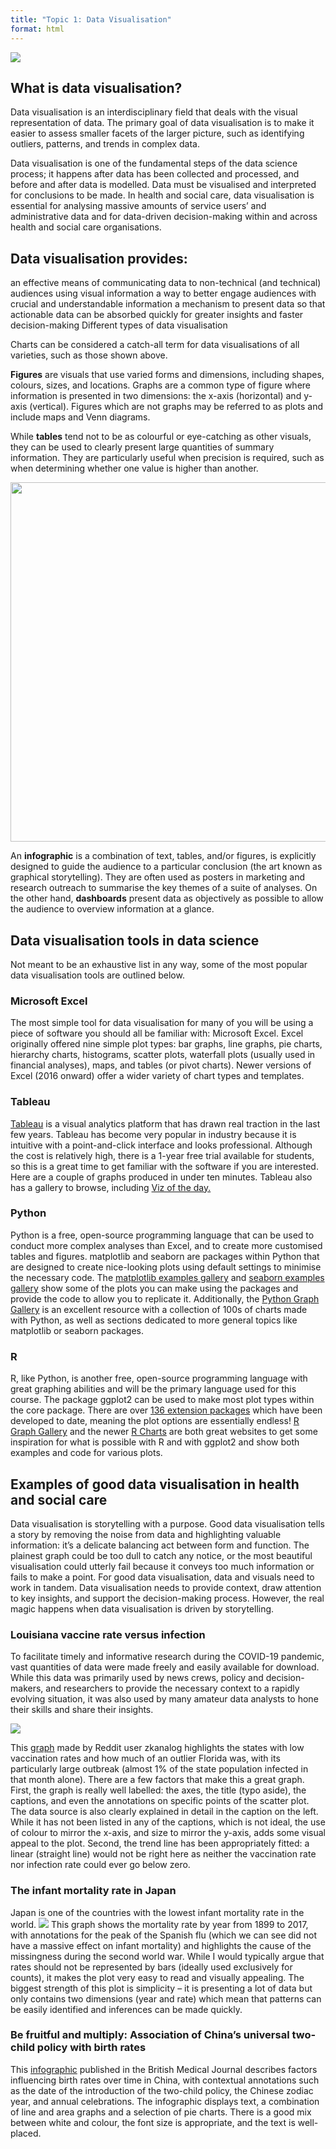 ```yaml
---
title: "Topic 1: Data Visualisation"
format: html
---
```


![](images/week3.1.Different%20types_of_data_visualisation.jpg){fig-align="center"}

## What is data visualisation?

Data visualisation is an interdisciplinary field that deals with the visual representation of data. The primary goal of data visualisation is to make it easier to assess smaller facets of the larger picture, such as identifying outliers, patterns, and trends in complex data.

Data visualisation is one of the fundamental steps of the data science process; it happens after data has been collected and processed, and before and after data is modelled. Data must be visualised and interpreted for conclusions to be made. In health and social care, data visualisation is essential for analysing massive amounts of service users' and administrative data and for data-driven decision-making within and across health and social care organisations.

## Data visualisation provides:

an effective means of communicating data to non-technical (and technical) audiences using visual information a way to better engage audiences with crucial and understandable information a mechanism to present data so that actionable data can be absorbed quickly for greater insights and faster decision-making Different types of data visualisation

Charts can be considered a catch-all term for data visualisations of all varieties, such as those shown above.

**Figures** are visuals that use varied forms and dimensions, including shapes, colours, sizes, and locations. Graphs are a common type of figure where information is presented in two dimensions: the x-axis (horizontal) and y-axis (vertical). Figures which are not graphs may be referred to as plots and include maps and Venn diagrams.

While **tables** tend not to be as colourful or eye-catching as other visuals, they can be used to clearly present large quantities of summary information. They are particularly useful when precision is required, such as when determining whether one value is higher than another.

![](images/week3.1.2.Different_types_of_data_visualisation.png){fig-align="center" width="575"}

An **infographic** is a combination of text, tables, and/or figures, is explicitly designed to guide the audience to a particular conclusion (the art known as graphical storytelling). They are often used as posters in marketing and research outreach to summarise the key themes of a suite of analyses. On the other hand, **dashboards** present data as objectively as possible to allow the audience to overview information at a glance.

## Data visualisation tools in data science

Not meant to be an exhaustive list in any way, some of the most popular data visualisation tools are outlined below.

### **Microsoft Excel**

The most simple tool for data visualisation for many of you will be using a piece of software you should all be familiar with: Microsoft Excel. Excel originally offered nine simple plot types: bar graphs, line graphs, pie charts, hierarchy charts, histograms, scatter plots, waterfall plots (usually used in financial analyses), maps, and tables (or pivot charts). Newer versions of Excel (2016 onward) offer a wider variety of chart types and templates.

### **Tableau**

[Tableau](https://www.tableau.com/) is a visual analytics platform that has drawn real traction in the last few years. Tableau has become very popular in industry because it is intuitive with a point-and-click interface and looks professional. Although the cost is relatively high, there is a 1-year free trial available for students, so this is a great time to get familiar with the software if you are interested. Here are a couple of graphs produced in under ten minutes. Tableau also has a gallery to browse, including [Viz of the day.](https://public.tableau.com/en-us/gallery/?tab=viz-of-the-day&%3Btype=viz-of-the-day&type=viz-of-the-day)

### **Python**

Python is a free, open-source programming language that can be used to conduct more complex analyses than Excel, and to create more customised tables and figures. matplotlib and seaborn are packages within Python that are designed to create nice-looking plots using default settings to minimise the necessary code. The [matplotlib examples gallery](https://matplotlib.org/stable/gallery/index.html) and [seaborn examples gallery](https://seaborn.pydata.org/examples/index.html) show some of the plots you can make using the packages and provide the code to allow you to replicate it. Additionally, the [Python Graph Gallery](https://python-graph-gallery.com/) is an excellent resource with a collection of 100s of charts made with Python, as well as sections dedicated to more general topics like matplotlib or seaborn packages.

### **R**

R, like Python, is another free, open-source programming language with great graphing abilities and will be the primary language used for this course. The package ggplot2 can be used to make most plot types within the core package. There are over [136 extension packages](https://exts.ggplot2.tidyverse.org/gallery/) which have been developed to date, meaning the plot options are essentially endless! [R Graph Gallery](https://www.r-graph-gallery.com/) and the newer [R Charts](https://r-charts.com/) are both great websites to get some inspiration for what is possible with R and with ggplot2 and show both examples and code for various plots.

## Examples of good data visualisation in health and social care

Data visualisation is storytelling with a purpose. Good data visualisation tells a story by removing the noise from data and highlighting valuable information: it's a delicate balancing act between form and function. The plainest graph could be too dull to catch any notice, or the most beautiful visualisation could utterly fail because it conveys too much information or fails to make a point. For good data visualisation, data and visuals need to work in tandem. Data visualisation needs to provide context, draw attention to key insights, and support the decision-making process. However, the real magic happens when data visualisation is driven by storytelling.

### Louisiana vaccine rate versus infection

To facilitate timely and informative research during the COVID-19 pandemic, vast quantities of data were made freely and easily available for download. While this data was primarily used by news crews, policy and decision-makers, and researchers to provide the necessary context to a rapidly evolving situation, it was also used by many amateur data analysts to hone their skills and share their insights.

![](images/week3.1.Louisiana_vaccine_rate_vs_infection.png){fig-align="center"}

This [graph](https://imgur.com/gallery/VER2CbO) made by Reddit user zkanalog highlights the states with low vaccination rates and how much of an outlier Florida was, with its particularly large outbreak (almost 1% of the state population infected in that month alone). There are a few factors that make this a great graph. First, the graph is really well labelled: the axes, the title (typo aside), the captions, and even the annotations on specific points of the scatter plot. The data source is also clearly explained in detail in the caption on the left. While it has not been listed in any of the captions, which is not ideal, the use of colour to mirror the x-axis, and size to mirror the y-axis, adds some visual appeal to the plot. Second, the trend line has been appropriately fitted: a linear (straight line) would not be right here as neither the vaccination rate nor infection rate could ever go below zero.

### The infant mortality rate in Japan

Japan is one of the countries with the lowest infant mortality rate in the world. ![](images/The_infant_mortality_rate_in_Japan.png){fig-alt="Cartoon of reproducibility in R" fig-align="center"} This graph shows the mortality rate by year from 1899 to 2017, with annotations for the peak of the Spanish flu (which we can see did not have a massive effect on infant mortality) and highlights the cause of the missingness during the second world war. While I would typically argue that rates should not be represented by bars (ideally used exclusively for counts), it makes the plot very easy to read and visually appealing. The biggest strength of this plot is simplicity -- it is presenting a lot of data but only contains two dimensions (year and rate) which mean that patterns can be easily identified and inferences can be made quickly.

### Be fruitful and multiply: Association of China's universal two-child policy with birth rates

This [infographic](files/Be_fruitful_and_multiply.pdf) published in the British Medical Journal describes factors influencing birth rates over time in China, with contextual annotations such as the date of the introduction of the two-child policy, the Chinese zodiac year, and annual celebrations. The infographic displays text, a combination of line and area graphs and a selection of pie charts. There is a good mix between white and colour, the font size is appropriate, and the text is well-placed.
